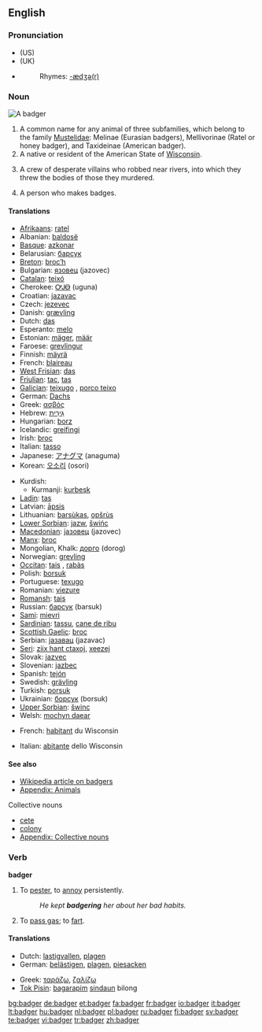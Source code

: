 ==English==

{{wikipedia}}

===Pronunciation===
*(US) {{IPA|/'bæʤəɻ/}}
*(UK) {{IPA|/'bæʤə(r)/}}
*{{audio|en-us-badger.ogg|Audio (US)}}
*:Rhymes: [[Rhymes:English:-ædʒə(r)|-ædʒə(r)]]

===Noun===
[[Image:Dachs.jpg|thumb|A badger]]
{{en-noun}}

# A common name for any animal of three subfamilies, which belong to the family [[Mustelidae]]: Melinae (Eurasian badgers), Mellivorinae (Ratel or honey badger), and Taxideinae (American badger).
# A native or resident of the American State of [[Wisconsin]].
# {{context|plural|vulgar|cant}} A crew of desperate villains who robbed near rivers, into which they threw the bodies of those they murdered.
# A person who makes badges.

====Translations====
{{trans-top|animal}}
*[[Afrikaans]]: [[ratel]]
*Albanian: [[baldosë]] {{f}}
*[[Basque]]: [[azkonar]]
*Belarusian: [[барсук]] {{m}}
*[[Breton]]: [[broc’h]] {{g|Breton}}
*Bulgarian: [[язовец]] (jazovec) {{m}}
*[[Catalan]]: [[teixó]] {{m}}
*Cherokee: [[ᎤᎫᎾ]] (uguna)
*Croatian: [[jazavac]] {{m}}
*Czech: [[jezevec]] {{m}}
*Danish: [[grævling]] {{g|Danish}}
*Dutch: [[das]] {{m}}
*Esperanto: [[melo]]
*Estonian: [[mäger]], [[määr]]
*Faroese: [[grevlingur]] {{m}}
*Finnish: [[mäyrä]]
*French: [[blaireau]] {{m}}
*[[West Frisian]]: [[das]] {{c}}
*[[Friulian]]: [[tac]], [[tas]]
*[[Galician]]: [[teixugo]] {{m}}, [[porco teixo]] {{m}}
*German: [[Dachs]] {{m}}
*Greek: [[ασβός]] {{m}}
*Hebrew: [[גירית|גִּירִית]] {{f}}
*Hungarian: [[borz]]
*Icelandic: [[greifingi]] {{m}}
*Irish: [[broc]] {{m}}
*Italian: [[tasso]] {{m}}
*Japanese: [[アナグマ]] (anaguma)
*Korean: [[오소리]] (osori)
{{trans-mid}}
*Kurdish:
**Kurmanji: [[kurbeşk]]
*[[Ladin]]: [[tas]]
*Latvian: [[āpsis]] {{g|Latvian}}
*Lithuanian: [[barsùkas]], [[opšrùs]] {{g|Lithuanian}}
*[[Lower Sorbian]]: [[jazw]], [[šwińc]]
*[[Macedonian]]: [[jазовец]] (jazovec) {{m}}
*[[Manx]]: [[broc]]
*Mongolian, Khalk: [[дорго]] (dorog)
*Norwegian: [[grevling]] {{m}}
*[[Occitan]]: [[tais]] {{m}}, [[rabàs]] {{m}}
*Polish: [[borsuk]] {{m}}
*Portuguese: [[texugo]] {{m}}
*Romanian: [[viezure]] {{m}}
*[[Romansh]]: [[tais]]
*Russian: [[барсук]] (barsuk) {{m}}
*[[Sami]]: [[mievri]]
*[[Sardinian]]: [[tassu]], [[cane de ribu]]
*[[Scottish Gaelic]]: [[broc]] {{g|Scottish Gaelic}}
*Serbian: [[jазавац]] (jazavac) {{m}}
*[[Seri]]: [[ziix hant ctaxoj]], [[xeezej]]
*Slovak: [[jazvec]] {{m}}
*Slovenian: [[jazbec]] {{m}}
*Spanish: [[tejón]] {{m}}
*Swedish: [[grävling]] {{c}}
*Turkish: [[porsuk]]
*Ukrainian: [[борсук]] (borsuk) {{m}}
*[[Upper Sorbian]]: [[šwinc]] {{m}}
*Welsh: [[mochyn daear]] {{m}}
{{trans-bottom}}

{{trans-top|native of Wisconsin}}
*French: [[habitant]] {{m}} du Wisconsin
{{trans-mid}}
*Italian: [[abitante]] {{m}} dello Wisconsin
{{trans-bottom}}

====See also====
*[[w:Badger (animal)|Wikipedia article on badgers]]
*[[Appendix: Animals]]

;Collective nouns
*[[cete]]
*[[colony]]
*[[Appendix: Collective nouns]]

===Verb===
'''badger'''
{{en-verb|badgers|badgering|badgered}}

# To [[pester]], to [[annoy]] persistently.
#:''He kept '''badgering''' her about her bad habits.''
# {{UK|informal}} To [[pass gas]]; to [[fart]].

====Translations====
{{trans-top|pester}}
*Dutch: [[lastigvallen]], [[plagen]]
*German: [[belästigen]], [[plagen]], [[piesacken]]
{{trans-mid}}
*Greek: [[ταράζω]], [[ζαλίζω]]
*[[Tok Pisin]]: [[bagarapim]] [[sindaun]] bilong<!-- if these words make up a single idiom, they should be wikified as a single entity-->
{{trans-bottom}}

[[bg:badger]]
[[de:badger]]
[[et:badger]]
[[fa:badger]]
[[fr:badger]]
[[io:badger]]
[[it:badger]]
[[lt:badger]]
[[hu:badger]]
[[nl:badger]]
[[pl:badger]]
[[ru:badger]]
[[fi:badger]]
[[sv:badger]]
[[te:badger]]
[[vi:badger]]
[[tr:badger]]
[[zh:badger]]